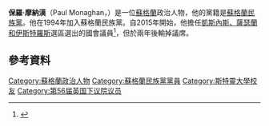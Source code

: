 '''保羅·摩納漢'''（Paul Monaghan，{{bd|1966年|11月11日}}）是一位[[蘇格蘭|蘇格蘭]]政治人物，他的黨籍是[[蘇格蘭民族黨|蘇格蘭民族黨]]。他在1994年加入蘇格蘭民族黨。自2015年開始，他擔任[[凱斯內斯、薩瑟蘭和伊斯特羅斯_(英國國會選區)|凱斯內斯、薩瑟蘭和伊斯特羅斯]]選區選出的國會議員<ref>{{cite web|url=http://www.bbc.com/news/politics/constituencies/S14000009|title=Caithness, Sutherland & Easter Ross Parliamentary constituency|publisher=BBC|date=8 May 2015|accessdate=8 May 2015|archive-date=2020-06-14|archive-url=https://web.archive.org/web/20200614155038/https://www.bbc.com/news/politics/constituencies/S14000009|dead-url=no}}</ref>，但於兩年後輸掉議席。

==參考資料==
{{Reflist}}

{{DEFAULTSORT:Monaghan, Paul}}
[[Category:蘇格蘭政治人物|Category:蘇格蘭政治人物]]
[[Category:蘇格蘭民族黨黨員|Category:蘇格蘭民族黨黨員]]
[[Category:斯特靈大學校友|Category:斯特靈大學校友]]
[[Category:第56届英国下议院议员|Category:第56届英国下议院议员]]